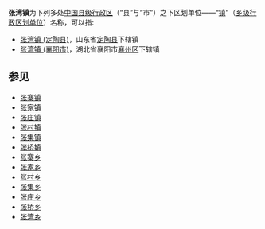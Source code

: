 '''张湾镇'''为下列多处[[中国行政区划|中国]][[县级行政区|县级行政区]]（“县”与“市”）之下区划单位——“[[镇|镇]]”（[[乡级行政区划|乡级行政区划单位]]）名称，可以指:

* [[张湾镇_(定陶县)|张湾镇 (定陶县)]]，山东省[[定陶县|定陶县]]下辖镇
* [[张湾镇_(襄阳市)|张湾镇 (襄阳市)]]，湖北省襄阳市[[襄州区|襄州区]]下辖镇

==参见==
* [[张寨镇|张寨镇]]
* [[张家镇|张家镇]]
* [[张庄镇|张庄镇]]
* [[张村镇|张村镇]]
* [[张集镇|张集镇]]
* [[张桥镇|张桥镇]]
* [[张寨乡|张寨乡]]
* [[张家乡|张家乡]]
* [[张村乡|张村乡]]
* [[张集乡|张集乡]]
* [[张庄乡|张庄乡]]
* [[张桥乡|张桥乡]]
* [[张湾乡|张湾乡]]

{{disambig|Z张湾镇|Cat=三字中国镇名消歧义}}